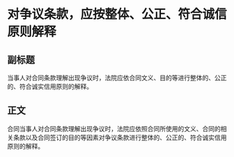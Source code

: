 # 对争议条款，应按整体、公正、符合诚信原则解释
## 副标题
当事人对合同条款理解出现争议时，法院应依合同文义、目的等进行整体的、公正的、符合诚实信用原则的解释。
## 正文
合同当事人对合同条款理解出现争议时，法院应依照合同所使用的文义、合同的相关条款以及合同签订的目的等因素对争议条款进行整体的、公正的、符合诚实信用原则的解释。